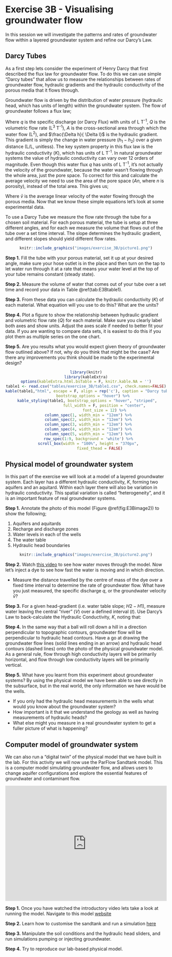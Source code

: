 # Exercise 3B - Visualising groundwater flow {#E3B_1 .unnumbered}

In this session we will investigate the patterns and rates of groundwater flow within a layered groundwater system and refine our Darcy's Law.

## Darcy Tubes {#E3B_2 .unnumbered}

As a first step lets consider the experiment of Henry Darcy that first described the flux law for groundwater flow. To do this we can use simple "Darcy tubes" that allow us to measure the relationships between rates of groundwater flow, hydraulic gradients and the hydraulic conductivity of the porous media that it flows through.

Groundwater flow is driven by the distribution of water pressure (hydraulic head, which has units of length) within the groundwater system. The flow of groundwater follows a flux law;

<center>

```{=tex}
\begin{equation}
q=\frac{Q}{A}=-K \frac{\Delta h}{\Delta l}                                                         (\#eq:E3Bequation1)
\end{equation}
```
</center>

Where $q$ is the specific discharge (or Darcy Flux) with units of L T^-1^, $Q$ is the volumetric flow rate (L^3^ T^-1^), $A$ is the cross-sectional area through which the water flow (L^2^), and $\frac{\Delta h}{ \Delta l}$ is the hydraulic gradient. This gradient is simply the change in water pressure ($h_1-h_2$) over a given distance (L/L, unitless). The key system property in this flux law is the hydraulic conductivity ($K$), which has units of L T^-1^. In natural groundwater systems the value of hydraulic conductivity can vary over 12 orders of magnitude. Even though this water flux $q$ has units of L T^-1^, it's not actually the velocity of the groundwater, because the water wasn't flowing through the whole area, just the pore space. To correct for this and calculate the average velocity we need to use the area of the pore space ($An$, where $n$ is porosity), instead of the total area. This gives us;

<center>

```{=tex}
\begin{equation}
\bar{v}=\ \frac{Q}{An}=-\frac{K}{n} \frac{\Delta h}{\Delta l}                                           (\#eq:E3Bequation2)
\end{equation}
```
</center>

Where $\bar{v}$ is the average linear velocity of the water flowing through the porous media. Now that we know these simple equations let's look at some experimental data.

To use a Darcy Tube we measure the flow rate through the tube for a chosen soil material. For each porous material, the tube is setup at three different angles, and for each we measure the volume that flows out of the tube over a set time interval. The slope determines the hydraulic gradient, and different slopes should yield different flow rates.

<center>

```r
knitr::include_graphics("images/exercise_3B/picture1.png")
```

</center>

**Step 1.** Fill the tube with your porous material, set it up at your desired angle, make sure your hose outlet is in the place and then turn on the tap to let water run through it at a rate that means your water level at the top of your tube remains constant (steady state).

**Step 2.** Measure the volume of water that comes out of your tube over a set time and record your data in Table \@ref(tab:E3Btable1).

**Step 3.** From these data you can calculate the hydraulic conductivity ($K$) of each material. What equation will you use to do this? What are the units?

**Step 4.** Plot a figure to show the relationship between hydraulic gradient and volumetric flow rate ($Q$) for each material. Make sure you clearly label both axes and show units. Adjust the axes scale if needed to better fit your data. If you are wanting to compare data sets, it is easiest to do this if you plot them as multiple series on the one chart.

**Step 5.** Are you results what you would expect given theory of groundwater flow outlined above? If not, why do you think that might be the case? Are there any improvements you think should be made to the experimental design?

<center>

```{=html}
<style>
  td {
    height: 30px
      }
</style>
```
```r
library(knitr)
library(kableExtra)
options(kableExtra.html.bsTable = F, knitr.kable.NA = '')
table1 <- read.csv("tables/exercise_3B/table1.csv", check.names=FALSE)
kable(table1,"html", escape = F, align = rep('c'), caption = "Darcy tube calculations.",
      bootstrap_options = "hover") %>%
  kable_styling(table1, bootstrap_options = "hover", "striped", 
                full_width = F, position = "center",
                font_size = 12) %>%
  column_spec(1, width_min = "12em") %>%
  column_spec(2, width_min = "12em") %>%
  column_spec(3, width_min = "12em") %>%
  column_spec(4, width_min = "12em") %>%
  column_spec(5, width_min = "12em") %>%
  row_spec(1:9, background = 'white') %>%
  scroll_box(width = "100%", height = "370px",
             fixed_thead = FALSE) 
```

</center>

## Physical model of groundwater system {#E3B_3 .unnumbered}

In this part of the exercise we will look at a model of a layered groundwater system. Each layer has a different hydraulic conductivity, $K$, forming two aquifers and an aquitard. Within each layer there will also be variation in hydraulic conductivity. This spatial variation is called "heterogeneity", and it is an important feature of real groundwater systems.

**Step 1.** Annotate the photo of this model (Figure \@ref(fig:E3Bimage2)) to show the following;

1)  Aquifers and aquitards
2)  Recharge and discharge zones
3)  Water levels in each of the wells
4)  The water table
5)  Hydraulic head boundaries

<center>

```r
knitr::include_graphics("images/exercise_3B/picture2.png")
```

</center>

**Step 2.** Watch [this video](https://echo360.org.au/media/beef71b3-fdca-4a62-9a58-4ad9f0b7b58a/public) to see how water moves through the model. Now let's inject a dye to see how fast the water is moving and in which direction.

-   Measure the distance travelled by the centre of mass of the dye over a fixed time interval to determine the rate of groundwater flow. What have you just measured, the specific discharge $q$, or the groundwater velocity $\bar{v}$?

**Step 3.** For a given head-gradient (i.e. water table slope; $H2-H1$), measure water leaving the central "river" ($V$) over a defined interval ($t$). Use Darcy's Law to back-calculate the Hydraulic Conductivity, $K$, noting that:

<center>

```{=tex}
\begin{equation}
\frac{V}{t} = Q = -KA \frac{H2-H1}{L}
(\#eq:E3Bequation3)
\end{equation}
```
</center>

**Step 4.** In the same way that a ball will roll down a hill in a direction perpendicular to topographic contours, groundwater flow will be perpendicular to hydraulic head contours. Have a go at drawing the groundwater flow lines (solid lines ending in an arrow) and hydraulic head contours (dashed lines) onto the photo of the physical groundwater model. As a general rule, flow through high conductivity layers will be primarily horizontal, and flow through low conductivity layers will be primarily vertical.

**Step 5.** What have you learnt from this experiment about groundwater systems? By using the physical model we have been able to see directly in the subsurface, but in the real world, the only information we have would be the wells.

-   If you only had the hydraulic head measurements in the wells what would you know about the groundwater system?
-   How important is it that we understand the geology as well as having measurements of hydraulic heads?
-   What else might you measure in a real groundwater system to get a fuller picture of what is happening?

## Computer model of groundwater system {#E3B_4 .unnumbered}

We can also run a "digital twin" of the physical model that we have built in the lab. For this activity we will now use the ParFlow Sandtank model. This is a computer model simulating groundwater flow, and allows users to change aquifer configurations and explore the essential features of groundwater and contaminant flow.

<center>

<iframe title="vimeo-player" src="https://player.vimeo.com/video/398697315" width="100%" height="360" frameborder="0" allowfullscreen>

</iframe>

</center>

**Step 1.** Once you have watched the introductory video lets take a look at running the model. Navigate to this model [website](https://pvw.kitware.com/sandtank/)

**Step 2.** Learn how to customise the sandtank and run a simulation [here](https://www.hydroframe.org/sand-tank-user-manual)

**Step 3.** Manipulate the soil conditions and the hydraulic head sliders, and run simulations pumping or injecting groundwater.

**Step 4.** Try to reproduce our lab-based physical model.

